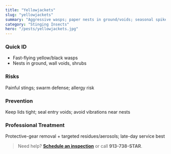 ```yaml
---
title: "Yellowjackets"
slug: "yellowjackets"
summary: "Aggressive wasps; paper nests in ground/voids; seasonal spikes."
category: "Stinging Insects"
hero: "/pests/yellowjackets.jpg"
---
```


### Quick ID
- Fast-flying yellow/black wasps
- Nests in ground, wall voids, shrubs

### Risks
Painful stings; swarm defense; allergy risk

### Prevention
Keep lids tight; seal entry voids; avoid vibrations near nests

### Professional Treatment
Protective-gear removal + targeted residues/aerosols; late-day service best

> Need help? [**Schedule an inspection**](/schedule) or call **913-738-STAR**.

